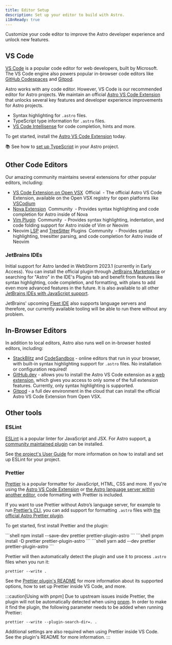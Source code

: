 ```yaml
---
title: Editor Setup
description: Set up your editor to build with Astro.
i18nReady: true
---
```


Customize your code editor to improve the Astro developer experience and unlock new features.

## VS Code

[VS Code](https://code.visualstudio.com/) is a popular code editor for web developers, built by Microsoft. The VS Code engine also powers popular in-browser code editors like [GitHub Codespaces](https://github.com/features/codespaces) and [Gitpod](https://gitpod.io/).

Astro works with any code editor. However, VS Code is our recommended editor for Astro projects. We maintain an official [Astro VS Code Extension](https://marketplace.visualstudio.com/items?itemName=astro-build.astro-vscode) that unlocks several key features and developer experience improvements for Astro projects.

- Syntax highlighting for `.astro` files.
- TypeScript type information for `.astro` files.
- [VS Code Intellisense](https://code.visualstudio.com/docs/editor/intellisense) for code completion, hints and more.

To get started, install the [Astro VS Code Extension](https://marketplace.visualstudio.com/items?itemName=astro-build.astro-vscode) today.

📚 See how to [set up TypeScript](/en/guides/typescript/) in your Astro project.

## Other Code Editors

Our amazing community maintains several extensions for other popular editors, including:

- [VS Code Extension on Open VSX](https://open-vsx.org/extension/astro-build/astro-vscode) <span style="margin: 0.25em;"><Badge variant="accent">Official</Badge></span> - The official Astro VS Code Extension, available on the Open VSX registry for open platforms like [VSCodium](https://vscodium.com/)
- [Nova Extension](https://extensions.panic.com/extensions/sciencefidelity/sciencefidelity.astro/) <span style="margin: 0.25em;"><Badge variant="neutral">Community</Badge></span> - Provides syntax highlighting and code completion for Astro inside of Nova
- [Vim Plugin](https://github.com/wuelnerdotexe/vim-astro) <span style="margin: 0.25em;"><Badge variant="neutral">Community</Badge></span> - Provides syntax highlighting, indentation, and code folding support for Astro inside of Vim or Neovim
- Neovim [LSP](https://github.com/neovim/nvim-lspconfig/blob/master/doc/server_configurations.md#astro) and [TreeSitter](https://github.com/virchau13/tree-sitter-astro) Plugins <span style="margin: 0.25em;"><Badge variant="neutral">Community</Badge></span> - Provides syntax highlighting, treesitter parsing, and code completion for Astro inside of Neovim

### JetBrains IDEs

Initial support for Astro landed in WebStorm 2023.1 (currently in Early Access). You can install the official plugin through [JetBrains Marketplace](https://plugins.jetbrains.com/plugin/20959-astro) or searching for "Astro" in the IDE's Plugins tab and benefit from features like syntax highlighting, code completion, and formatting, with plans to add even more advanced features in the future. It is also available to all other [JetBrains IDEs with JavaScript support](https://www.jetbrains.com/products/#lang=js&type=ide).

JetBrains' upcoming [Fleet IDE](https://www.jetbrains.com/fleet/) also supports language servers and therefore, our currently available tooling will be able to run there without any problem.

## In-Browser Editors

In addition to local editors, Astro also runs well on in-browser hosted editors, including:

- [StackBlitz](https://stackblitz.com/) and [CodeSandbox](https://codesandbox.io/) - online editors that run in your browser, with built-in syntax highlighting support for `.astro` files. No installation or configuration required!
- [GitHub.dev](https://github.dev/) - allows you to install the Astro VS Code extension as a [web extension](https://code.visualstudio.com/api/extension-guides/web-extensions), which gives you access to only some of the full extension features. Currently, only syntax highlighting is supported.
- [Gitpod](https://gitpod.io/) - a full dev environment in the cloud that can install the official Astro VS Code Extension from Open VSX.

## Other tools

### ESLint

[ESLint](https://eslint.org/) is a popular linter for JavaScript and JSX. For Astro support, [a community maintained plugin](https://github.com/ota-meshi/eslint-plugin-astro) can be installed.

See [the project's User Guide](https://ota-meshi.github.io/eslint-plugin-astro/user-guide/) for more information on how to install and set up ESLint for your project.

### Prettier

[Prettier](https://prettier.io/) is a popular formatter for JavaScript, HTML, CSS and more. If you're using the [Astro VS Code Extension](https://marketplace.visualstudio.com/items?itemName=astro-build.astro-vscode) or [the Astro language server within another editor](#other-code-editors), code formatting with Prettier is included.

If you want to use Prettier without Astro’s language server, for example to run [Prettier’s CLI](https://prettier.io/docs/en/cli.html), you can add support for formatting `.astro` files with [the official Astro Prettier plugin](https://github.com/withastro/prettier-plugin-astro).

To get started, first install Prettier and the plugin:

<PackageManagerTabs>
  <Fragment slot="npm">
  ```shell
  npm install --save-dev prettier prettier-plugin-astro
  ```
  </Fragment>
  <Fragment slot="pnpm">
  ```shell
  pnpm install -D prettier prettier-plugin-astro
  ```
  </Fragment>
  <Fragment slot="yarn">
  ```shell
  yarn add --dev prettier prettier-plugin-astro
  ```
  </Fragment>
</PackageManagerTabs>

Prettier will then automatically detect the plugin and use it to process `.astro` files when you run it:

```shell
prettier --write .
```

See the [Prettier plugin's README](https://github.com/withastro/prettier-plugin-astro/blob/main/README.md) for more information about its supported options, how to set up Prettier inside VS Code, and more.

:::caution[Using with pnpm]
Due to upstream issues inside Prettier, the plugin will not be automatically detected when using [pnpm](https://pnpm.io/). In order to make it find the plugin, the following parameter needs to be added when running Prettier:

```shell
prettier --write --plugin-search-dir=. .
```

Additional settings are also required when using Prettier inside VS Code. See the plugin's README for more information.
:::
